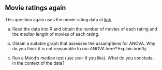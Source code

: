 ##  Movie ratings again


 This question again uses the movie rating data at
[link](http://ritsokiguess.site/datafiles/movie-lengths.csv).



(a) Read the data into R and obtain the number of movies of
each rating and the *median* length of movies of each rating.



(b) Obtain a suitable graph that assesses the assumptions for
ANOVA. Why do you think it is not reasonable to run ANOVA here? Explain
briefly. 



(c) Run a Mood's median test (use `smmr` if you
like). What do you conclude, in the context of the data?






